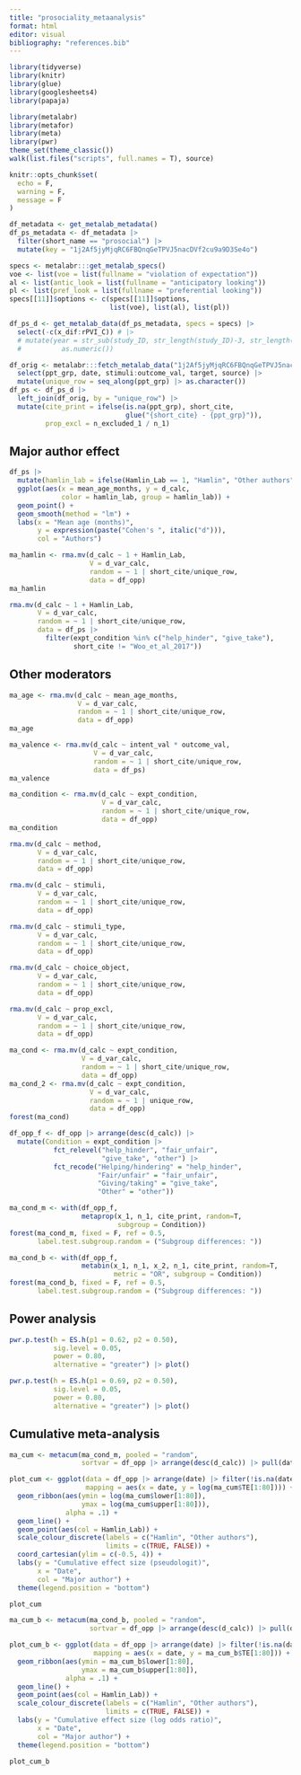 ```yaml
---
title: "prosociality_metaanalysis"
format: html
editor: visual
bibliography: "references.bib"
---
```


```r
library(tidyverse)
library(knitr)
library(glue)
library(googlesheets4)
library(papaja)

library(metalabr)
library(metafor)
library(meta)
library(pwr)
theme_set(theme_classic())
walk(list.files("scripts", full.names = T), source)

knitr::opts_chunk$set(
  echo = F,
  warning = F,
  message = F
)
```

```r
df_metadata <- get_metalab_metadata()
df_ps_metadata <- df_metadata |> 
  filter(short_name == "prosocial") |> 
  mutate(key = "1j2Af5jyMjqRC6FBQnqGeTPVJ5nacDVf2cu9a9D3Se4o")

specs <- metalabr:::get_metalab_specs()
voe <- list(voe = list(fullname = "violation of expectation"))
al <- list(antic_look = list(fullname = "anticipatory looking"))
pl <- list(pref_look = list(fullname = "preferential looking"))
specs[[11]]$options <- c(specs[[11]]$options,
                         list(voe), list(al), list(pl))

df_ps_d <- get_metalab_data(df_ps_metadata, specs = specs) |> 
  select(-c(x_dif:rPVI_C)) # |> 
  # mutate(year = str_sub(study_ID, str_length(study_ID)-3, str_length(study_ID)) |> 
  #          as.numeric())

df_orig <- metalabr:::fetch_metalab_data("1j2Af5jyMjqRC6FBQnqGeTPVJ5nacDVf2cu9a9D3Se4o") |> 
  select(ppt_grp, date, stimuli:outcome_val, target, source) |> 
  mutate(unique_row = seq_along(ppt_grp) |> as.character())
df_ps <- df_ps_d |> 
  left_join(df_orig, by = "unique_row") |> 
  mutate(cite_print = ifelse(is.na(ppt_grp), short_cite, 
                             glue("{short_cite} - {ppt_grp}")),
         prop_excl = n_excluded_1 / n_1)
```




## Major author effect
```r
df_ps |> 
  mutate(hamlin_lab = ifelse(Hamlin_Lab == 1, "Hamlin", "Other authors")) |> 
  ggplot(aes(x = mean_age_months, y = d_calc, 
             color = hamlin_lab, group = hamlin_lab)) +
  geom_point() + 
  geom_smooth(method = "lm") +
  labs(x = "Mean age (months)",
       y = expression(paste("Cohen's ", italic("d"))),
       col = "Authors")
```


```r
ma_hamlin <- rma.mv(d_calc ~ 1 + Hamlin_Lab, 
                    V = d_var_calc, 
                    random = ~ 1 | short_cite/unique_row, 
                    data = df_opp)
ma_hamlin
```

```r
rma.mv(d_calc ~ 1 + Hamlin_Lab, 
       V = d_var_calc, 
       random = ~ 1 | short_cite/unique_row, 
       data = df_ps |> 
         filter(expt_condition %in% c("help_hinder", "give_take"),
                short_cite != "Woo_et_al_2017"))
```


## Other moderators
```r
ma_age <- rma.mv(d_calc ~ mean_age_months, 
                 V = d_var_calc, 
                 random = ~ 1 | short_cite/unique_row, 
                 data = df_opp)
ma_age
```

```r
ma_valence <- rma.mv(d_calc ~ intent_val * outcome_val, 
                     V = d_var_calc, 
                     random = ~ 1 | short_cite/unique_row, 
                     data = df_ps)
ma_valence
```

```r
ma_condition <- rma.mv(d_calc ~ expt_condition, 
                       V = d_var_calc, 
                       random = ~ 1 | short_cite/unique_row, 
                       data = df_opp)
ma_condition
```

```r
rma.mv(d_calc ~ method, 
       V = d_var_calc, 
       random = ~ 1 | short_cite/unique_row, 
       data = df_opp)
```

```r
rma.mv(d_calc ~ stimuli, 
       V = d_var_calc, 
       random = ~ 1 | short_cite/unique_row, 
       data = df_opp)
```

```r
rma.mv(d_calc ~ stimuli_type, 
       V = d_var_calc, 
       random = ~ 1 | short_cite/unique_row, 
       data = df_opp)
```

```r
rma.mv(d_calc ~ choice_object, 
       V = d_var_calc, 
       random = ~ 1 | short_cite/unique_row, 
       data = df_opp)
```

```r
rma.mv(d_calc ~ prop_excl, 
       V = d_var_calc, 
       random = ~ 1 | short_cite/unique_row, 
       data = df_opp)
```

```r
ma_cond <- rma.mv(d_calc ~ expt_condition, 
                  V = d_var_calc, 
                  random = ~ 1 | short_cite/unique_row, 
                  data = df_opp)
ma_cond_2 <- rma.mv(d_calc ~ expt_condition, 
                    V = d_var_calc, 
                    random = ~ 1 | unique_row, 
                    data = df_opp)
forest(ma_cond)

df_opp_f <- df_opp |> arrange(desc(d_calc)) |> 
  mutate(Condition = expt_condition |> 
           fct_relevel("help_hinder", "fair_unfair",
                       "give_take", "other") |> 
           fct_recode("Helping/hindering" = "help_hinder",
                      "Fair/unfair" = "fair_unfair",
                      "Giving/taking" = "give_take",
                      "Other" = "other"))

ma_cond_m <- with(df_opp_f,
                  metaprop(x_1, n_1, cite_print, random=T,
                           subgroup = Condition))
forest(ma_cond_m, fixed = F, ref = 0.5,
       label.test.subgroup.random = ("Subgroup differences: "))
```

```r
ma_cond_b <- with(df_opp_f,
                  metabin(x_1, n_1, x_2, n_1, cite_print, random=T,
                          metric = "OR", subgroup = Condition))
forest(ma_cond_b, fixed = F, ref = 0.5,
       label.test.subgroup.random = ("Subgroup differences: "))
```


## Power analysis
```r
pwr.p.test(h = ES.h(p1 = 0.62, p2 = 0.50),
           sig.level = 0.05,
           power = 0.80,
           alternative = "greater") |> plot()
```

```r
pwr.p.test(h = ES.h(p1 = 0.69, p2 = 0.50),
           sig.level = 0.05,
           power = 0.80,
           alternative = "greater") |> plot()
```

## Cumulative meta-analysis
```r
ma_cum <- metacum(ma_cond_m, pooled = "random", 
                  sortvar = df_opp |> arrange(desc(d_calc)) |> pull(date))
```

```r
plot_cum <- ggplot(data = df_opp |> arrange(date) |> filter(!is.na(date)),
                   mapping = aes(x = date, y = log(ma_cum$TE[1:80]))) + 
  geom_ribbon(aes(ymin = log(ma_cum$lower[1:80]),
                  ymax = log(ma_cum$upper[1:80])),
              alpha = .1) +
  geom_line() +
  geom_point(aes(col = Hamlin_Lab)) + 
  scale_colour_discrete(labels = c("Hamlin", "Other authors"),
                        limits = c(TRUE, FALSE)) +
  coord_cartesian(ylim = c(-0.5, 4)) +
  labs(y = "Cumulative effect size (pseudologit)",
       x = "Date",
       col = "Major author") +
  theme(legend.position = "bottom")

plot_cum
```

```r
ma_cum_b <- metacum(ma_cond_b, pooled = "random", 
                    sortvar = df_opp |> arrange(desc(d_calc)) |> pull(date))
```

```r
plot_cum_b <- ggplot(data = df_opp |> arrange(date) |> filter(!is.na(date)),
                     mapping = aes(x = date, y = ma_cum_b$TE[1:80])) + 
  geom_ribbon(aes(ymin = ma_cum_b$lower[1:80],
                  ymax = ma_cum_b$upper[1:80]),
              alpha = .1) +
  geom_line() +
  geom_point(aes(col = Hamlin_Lab)) + 
  scale_colour_discrete(labels = c("Hamlin", "Other authors"),
                        limits = c(TRUE, FALSE)) +
  labs(y = "Cumulative effect size (log odds ratio)",
       x = "Date",
       col = "Major author") +
  theme(legend.position = "bottom")

plot_cum_b
```

